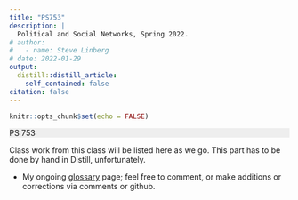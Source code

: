 ```yaml
---
title: "PS753"
description: |
  Political and Social Networks, Spring 2022.
# author:
#   - name: Steve Linberg
# date: 2022-01-29
output:
  distill::distill_article:
    self_contained: false
citation: false
---
```



```r
knitr::opts_chunk$set(echo = FALSE)
```

<p style="background: #eee">
PS 753
</p>

Class work from this class will be listed here as we go. This part has to be done by hand in Distill, unfortunately.

- My ongoing [glossary](../ps753-glossary/index.html) page; feel free to comment, or make additions or corrections via comments or github.
